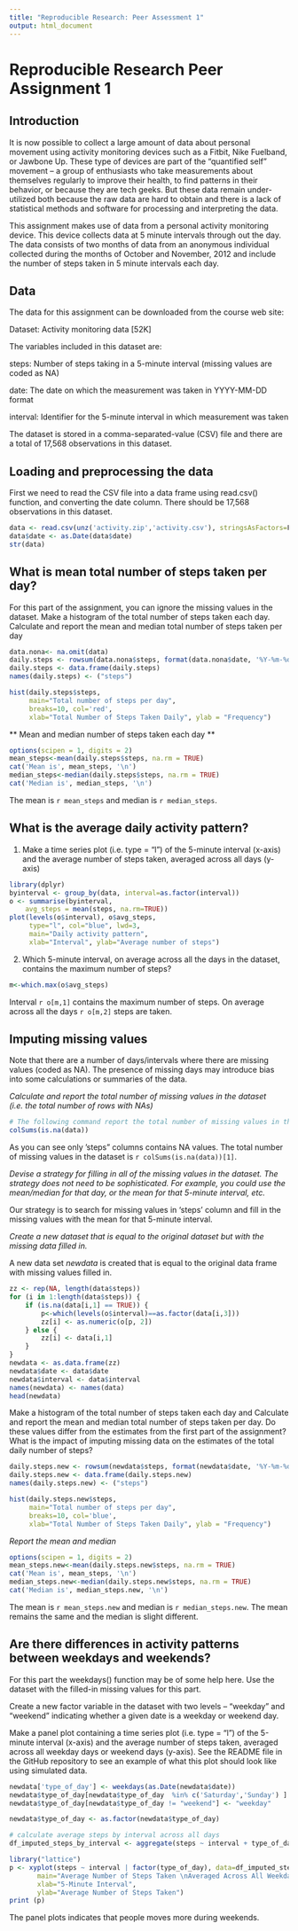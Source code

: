 ```yaml
---
title: "Reproducible Research: Peer Assessment 1"
output: html_document
---
```


# Reproducible Research Peer Assignment 1

## Introduction

It is now possible to collect a large amount of data about personal movement using activity monitoring devices such as a Fitbit, Nike Fuelband, or Jawbone Up. These type of devices are part of the “quantified self” movement – a group of enthusiasts who take measurements about themselves regularly to improve their health, to find patterns in their behavior, or because they are tech geeks. But these data remain under-utilized both because the raw data are hard to obtain and there is a lack of statistical methods and software for processing and interpreting the data.

This assignment makes use of data from a personal activity monitoring device. This device collects data at 5 minute intervals through out the day. The data consists of two months of data from an anonymous individual collected during the months of October and November, 2012 and include the number of steps taken in 5 minute intervals each day.

## Data

The data for this assignment can be downloaded from the course web site:

Dataset: Activity monitoring data [52K]

The variables included in this dataset are:

steps: Number of steps taking in a 5-minute interval (missing values are coded as NA)

date: The date on which the measurement was taken in YYYY-MM-DD format

interval: Identifier for the 5-minute interval in which measurement was taken

The dataset is stored in a comma-separated-value (CSV) file and there are a total of 17,568 observations in this dataset.

## Loading and preprocessing the data

First we need to read the CSV file into a data frame using read.csv() function, and converting the date column. There should be 17,568 observations in this dataset.

```r
data <- read.csv(unz('activity.zip','activity.csv'), stringsAsFactors=F)
data$date <- as.Date(data$date)
str(data)
```

## What is mean total number of steps taken per day?

For this part of the assignment, you can ignore the missing values in the dataset. Make a histogram of the total number of steps taken each day. Calculate and report the mean and median total number of steps taken per day

```r
data.nona<- na.omit(data) 
daily.steps <- rowsum(data.nona$steps, format(data.nona$date, '%Y-%m-%d')) 
daily.steps <- data.frame(daily.steps) 
names(daily.steps) <- ("steps") 

hist(daily.steps$steps, 
     main="Total number of steps per day",
     breaks=10, col='red',
     xlab="Total Number of Steps Taken Daily", ylab = "Frequency")
```

** Mean and median number of steps taken each day **

```r
options(scipen = 1, digits = 2)
mean_steps<-mean(daily.steps$steps, na.rm = TRUE)
cat('Mean is', mean_steps, '\n')
median_steps<-median(daily.steps$steps, na.rm = TRUE)
cat('Median is', median_steps, '\n')
```

The mean is `r mean_steps` and median is `r median_steps`.

## What is the average daily activity pattern?

1. Make a time series plot (i.e. type = "l") of the 5-minute interval (x-axis) and the average number of steps taken, averaged across all days (y-axis)

```r
library(dplyr)
byinterval <- group_by(data, interval=as.factor(interval))
o <- summarise(byinterval,
    avg_steps = mean(steps, na.rm=TRUE))
plot(levels(o$interval), o$avg_steps, 
     type="l", col="blue", lwd=3, 
     main="Daily activity pattern", 
     xlab="Interval", ylab="Average number of steps")
```

2. Which 5-minute interval, on average across all the days in the dataset, contains the maximum number of steps?

```r
m<-which.max(o$avg_steps)
```

Interval `r o[m,1]` contains the maximum number of steps. On average across all the days `r o[m,2]` steps are taken. 

## Imputing missing values

Note that there are a number of days/intervals where there are missing values (coded as NA). The presence of missing days may introduce bias into some calculations or summaries of the data.

*Calculate and report the total number of missing values in the dataset (i.e. the total number of rows with NAs)*
```r
# The following command report the total number of missing values in the data set in each column
colSums(is.na(data))
```

As you can see only 'steps" columns contains NA values. The total number of missing values in the dataset is `r colSums(is.na(data))[1]`.

*Devise a strategy for filling in all of the missing values in the dataset. The strategy does not need to be sophisticated. For example, you could use the mean/median for that day, or the mean for that 5-minute interval, etc.*

Our strategy is to search for missing values in 'steps' column and fill in the missing values with the mean for that 5-minute interval.

*Create a new dataset that is equal to the original dataset but with the missing data filled in.*

A new data set *newdata* is created that is equal to the original data frame with missing values filled in.

```r
zz <- rep(NA, length(data$steps))
for (i in 1:length(data$steps)) {
    if (is.na(data[i,1] == TRUE)) {
        p<-which(levels(o$interval)==as.factor(data[i,3]))
        zz[i] <- as.numeric(o[p, 2])
    } else {
        zz[i] <- data[i,1]
    }
}
newdata <- as.data.frame(zz)
newdata$date <- data$date
newdata$interval <- data$interval
names(newdata) <- names(data)
head(newdata)
```

Make a histogram of the total number of steps taken each day and Calculate and report the mean and median total number of steps taken per day. Do these values differ from the estimates from the first part of the assignment? What is the impact of imputing missing data on the estimates of the total daily number of steps?

```r
daily.steps.new <- rowsum(newdata$steps, format(newdata$date, '%Y-%m-%d')) 
daily.steps.new <- data.frame(daily.steps.new) 
names(daily.steps.new) <- ("steps") 

hist(daily.steps.new$steps, 
     main="Total number of steps per day",
     breaks=10, col='blue',
     xlab="Total Number of Steps Taken Daily", ylab = "Frequency")
```

*Report the mean and median*

```r
options(scipen = 1, digits = 2)
mean_steps.new<-mean(daily.steps.new$steps, na.rm = TRUE)
cat('Mean is', mean_steps, '\n')
median_steps.new<-median(daily.steps.new$steps, na.rm = TRUE)
cat('Median is', median_steps.new, '\n')
```

The mean is `r mean_steps.new` and median is `r median_steps.new`. The mean remains the same and the median is slight different.

## Are there differences in activity patterns between weekdays and weekends?

For this part the weekdays() function may be of some help here. Use the dataset with the filled-in missing values for this part.

Create a new factor variable in the dataset with two levels – “weekday” and “weekend” indicating whether a given date is a weekday or weekend day.

Make a panel plot containing a time series plot (i.e. type = “l”) of the 5-minute interval (x-axis) and the average number of steps taken, averaged across all weekday days or weekend days (y-axis). See the README file in the GitHub repository to see an example of what this plot should look like using simulated data.

```r
newdata['type_of_day'] <- weekdays(as.Date(newdata$date))
newdata$type_of_day[newdata$type_of_day  %in% c('Saturday','Sunday') ] <- "weekend"
newdata$type_of_day[newdata$type_of_day != "weekend"] <- "weekday"

newdata$type_of_day <- as.factor(newdata$type_of_day)

# calculate average steps by interval across all days
df_imputed_steps_by_interval <- aggregate(steps ~ interval + type_of_day, newdata, mean)

library("lattice")
p <- xyplot(steps ~ interval | factor(type_of_day), data=df_imputed_steps_by_interval, type = 'l',
       main="Average Number of Steps Taken \nAveraged Across All Weekday or Weekend",
       xlab="5-Minute Interval",
       ylab="Average Number of Steps Taken")
print (p)  
```

The panel plots indicates that people moves more during weekends.
